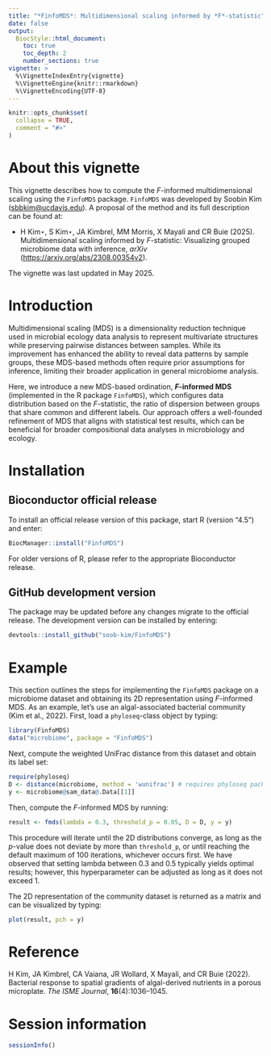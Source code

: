 ```yaml
---
title: "*FinfoMDS*: Multidimensional scaling informed by *F*-statistic"
date: false
output:
  BiocStyle::html_document:
    toc: true
    toc_depth: 2
    number_sections: true
vignette: >
  %\VignetteIndexEntry{vignette}
  %\VignetteEngine{knitr::rmarkdown}
  %\VignetteEncoding{UTF-8}
---
```


```r
knitr::opts_chunk$set(
  collapse = TRUE,
  comment = "#>"
)
```

# About this vignette {.unnumbered}

This vignette describes how to compute the *F*-informed multidimensional scaling using the `FinfoMDS` package. `FinfoMDS` was developed by Soobin Kim ([sbbkim\@ucdavis.edu](mailto:sbbkim@ucdavis.edu){.email}). A proposal of the method and its full description can be found at:

-   H Kim⋆, S Kim⋆, JA Kimbrel, MM Morris, X Mayali and CR Buie (2025). Multidimensional scaling informed by *F*-statistic: Visualizing grouped microbiome data with inference, *arXiv* (<https://arxiv.org/abs/2308.00354v2>).

The vignette was last updated in May 2025.

# Introduction

Multidimensional scaling (MDS) is a dimensionality reduction technique used in microbial ecology data analysis to represent multivariate structures while preserving pairwise distances between samples. While its improvement has enhanced the ability to reveal data patterns by sample groups, these MDS-based methods often require prior assumptions for inference, limiting their broader application in general microbiome analysis.

Here, we introduce a new MDS-based ordination, ***F*****-informed MDS** (implemented in the R package `FinfoMDS`), which configures data distribution based on the *F*-statistic, the ratio of dispersion between groups that share common and different labels. Our approach offers a well-founded refinement of MDS that aligns with statistical test results, which can be beneficial for broader compositional data analyses in microbiology and ecology.

# Installation

## Bioconductor official release

To install an official release version of this package, start R (version "4.5") and enter:

```r
BiocManager::install("FinfoMDS")
```

For older versions of R, please refer to the appropriate Bioconductor release.

## GitHub development version

The package may be updated before any changes migrate to the official release. The development version can be installed by entering:

```r
devtools::install_github("soob-kim/FinfoMDS")
```

# Example

This section outlines the steps for implementing the `FinfoMDS` package on a microbiome dataset and obtaining its 2D representation using *F*-informed MDS. As an example, let's use an algal-associated bacterial community (Kim et al., 2022). First, load a `phyloseq`-class object by typing:

```r
library(FinfoMDS)
data("microbiome", package = "FinfoMDS")
```

Next, compute the weighted UniFrac distance from this dataset and obtain its label set:

```r
require(phyloseq)
D <- distance(microbiome, method = 'wunifrac') # requires phyloseq package
y <- microbiome@sam_data@.Data[[1]]
```

Then, compute the *F*-informed MDS by running:

```r
result <- fmds(lambda = 0.3, threshold_p = 0.05, D = D, y = y)
```

This procedure will iterate until the 2D distributions converge, as long as the *p*-value does not deviate by more than `threshold_p`, or until reaching the default maximum of 100 iterations, whichever occurs first. We have observed that setting lambda between 0.3 and 0.5 typically yields optimal results; however, this hyperparameter can be adjusted as long as it does not exceed 1.

The 2D representation of the community dataset is returned as a matrix and can be visualized by typing:

```r
plot(result, pch = y)
```

# Reference

H Kim, JA Kimbrel, CA Vaiana, JR Wollard, X Mayali, and CR Buie (2022). Bacterial response to spatial gradients of algal-derived nutrients in a porous microplate. *The ISME Journal*, **16**(4):1036–1045.

# Session information

```r
sessionInfo()
```
